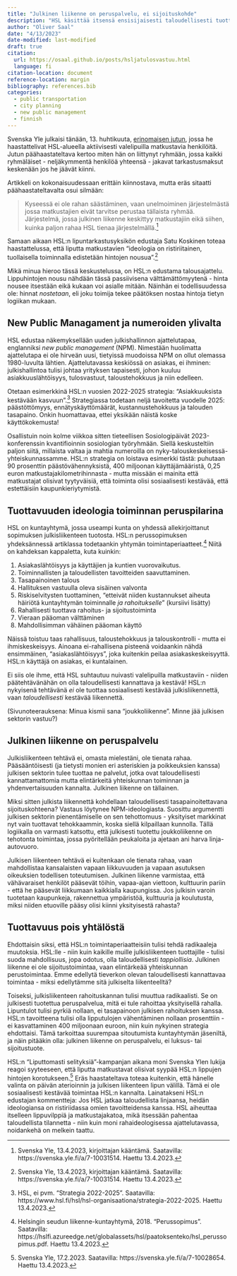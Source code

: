 ```yaml
---
title: "Julkinen liikenne on peruspalvelu, ei sijoituskohde"
description: "HSL käsittää itsensä ensisijaisesti taloudellisesti tuottavana toimijana. Todellisuudessa he tuottavat julkista peruspalvelua, ei sijoitustoimintaa."
author: "Oliver Saal"
date: "4/13/2023"
date-modified: last-modified
draft: true
citation:
  url: https://osaal.github.io/posts/hsljatulosvastuu.html
  language: fi
citation-location: document
reference-location: margin
bibliography: references.bib
categories:
  - public transportation
  - city planning
  - new public management
  - finnish
---
```


Svenska Yle julkaisi tänään, 13. huhtikuuta, [erinomaisen jutun](https://svenska.yle.fi/a/7-10031514), jossa he haastattelivat HSL-alueella aktiivisesti valelipuilla matkustavia henkilöitä. Jutun päähaastateltava kertoo miten hän on liittynyt ryhmään, jossa kaikki ryhmäläiset - neljäkymmentä henkilöä yhteensä - jakavat tarkastusmaksut keskenään jos he jäävät kiinni.

Artikkeli on kokonaisuudessaan erittäin kiinnostava, mutta eräs sitaatti päähaastateltavalta osui silmään:

> Kyseessä ei ole rahan säästäminen, vaan unelmoiminen järjestelmästä jossa matkustajien eivät tarvitse perustaa tällaista ryhmää. Järjestelmä, jossa julkinen liikenne keskittyy matkustajiin eikä siihen, kuinka paljon rahaa HSL tienaa järjestelmällä.^[Svenska Yle, 13.4.2023, kirjoittajan kääntämä. Saatavilla: https://svenska.yle.fi/a/7-10031514. Haettu 13.4.2023.]

Samaan aikaan HSL:n lipuntarkastusyksikön edustaja Satu Koskinen toteaa haastattelussa, että liputta matkustavien "ideologia on ristiriitainen, tuollaisella toiminnalla edistetään hintojen nousua".^[Svenska Yle, 13.4.2023, kirjoittajan kääntämä. Saatavilla: https://svenska.yle.fi/a/7-10031514. Haettu 13.4.2023.]

Mikä minua hieroo tässä keskustelussa, on HSL:n edustama talousajattelu. Lippuhintojen nousu nähdään tässä passiivisena välttämättömyytenä - hinta nousee itsestään eikä kukaan voi asialle mitään. Näinhän ei todellisuudessa ole: hinnat *nostetaan*, eli joku toimija tekee päätöksen nostaa hintoja tietyn logiikan mukaan.

## New Public Managament ja numeroiden ylivalta

HSL edustaa näkemyksellään uuden julkishallinnon ajattelutapaa, englanniksi *new public management* (NPM). Nimestään huolimatta ajattelutapa ei ole hirveän uusi, tietyissä muodoissa NPM on ollut olemassa 1980-luvulta lähtien. Ajattelutavassa keskiössä on asiakas, ei ihminen: julkishallintoa tulisi johtaa yrityksen tapaisesti, johon kuuluu asiakkuuslähtöisyys, tulosvastuut, taloustehokkuus ja niin edelleen.

Otetaan esimerkkinä HSL:n vuosien 2022-2025 strategia: "Asiakkuuksista kestävään kasvuun".^[HSL, ei pvm. "Strategia 2022-2025". Saatavilla: https://www.hsl.fi/hsl/hsl-organisaationa/strategia-2022-2025. Haettu 13.4.2023.] Strategiassa todetaan neljä tavoitetta vuodelle 2025: päästöttömyys, ennätyskäyttömäärät, kustannustehokkuus ja talouden tasapaino. Onkin huomattavaa, ettei yksikään näistä koske käyttökokemusta!

Osallistuin noin kolme viikkoa sitten tieteellisen Sosiologipäivät 2023-konferenssin kvantifioinnin sosiologian työryhmään. Siellä keskusteltiin paljon siitä, millaista valtaa ja mahtia numeroilla on nyky-talouskeskeisessä-yhteiskunnassamme. HSL:n strategia on loistava esimerkki tästä: puhutaan 90 prosenttin päästövähennyksistä, 400 miljoonan käyttäjämääristä, 0,25 euron matkustajakilometrihinnasta - mutta missään ei mainita että matkustajat olisivat tyytyväisiä, että toiminta olisi sosiaalisesti kestävää, että estettäisiin kaupunkieriytymistä.

## Tuottavuuden ideologia toiminnan peruspilarina

HSL on kuntayhtymä, jossa useampi kunta on yhdessä allekirjoittanut sopimuksen julkisliikenteen tuotosta. HSL:n perussopimuksen yhdeksännessä artiklassa todetaankin yhtymän toimintaperiaatteet.^[Helsingin seudun liikenne-kuntayhtymä, 2018. "Perussopimus". Saatavilla: https://hslfi.azureedge.net/globalassets/hsl/paatoksenteko/hsl_perussopimus.pdf. Haettu 13.4.2023.] Niitä on kahdeksan kappaletta, kuta kuinkin:

1.  Asiakaslähtöisyys ja käyttäjien ja kuntien vuorovaikutus.
2.  Toiminnallisten ja taloudellisten tavoitteiden saavuttaminen.
3.  Tasapainoinen talous
4.  Hallituksen vastuulla oleva sisäinen valvonta
5.  Riskiselvitysten tuottaminen, "etteivät niiden kustannukset aiheuta häiriötä kuntayhtymän toiminnalle *ja rahoitukselle*" (kursiivi lisätty)
6.  Rahallisesti tuottava rahoitus- ja sijoitustoiminta
7.  Vieraan pääoman välttäminen
8.  Mahdollisimman vähäinen pääoman käyttö

Näissä toistuu taas rahallisuus, taloustehokkuus ja talouskontrolli - mutta ei ihmiskeskeisyys. Ainoana ei-rahallisena pisteenä voidaankin nähdä ensimmäinen, "asiakaslähtöisyys", joka kuitenkin peilaa asiakaskeskeisyyttä. HSL:n käyttäjä on asiakas, ei kuntalainen.

Ei siis ole ihme, että HSL suhtautuu nuivasti valelipuilla matkustaviin - niiden päätehtävänähän on olla taloudellisesti kannattava ja kestävä! HSL:n nykyisenä tehtävänä *ei* ole tuottaa sosiaalisesti kestävää julkisliikennettä, vaan *taloudellisesti* kestävää liikennettä.

(Sivunoteerauksena: Minua kismii sana "joukkoliikenne". Minne jää julkisen sektorin vastuu?)

## Julkinen liikenne on peruspalvelu

Julkisliikenteen tehtävä ei, omasta mielestäni, ole tienata rahaa. Pääsääntöisesti (ja tietysti monien eri asteriskien ja poikkeuksien kanssa) julkisen sektorin tulee tuottaa ne palvelut, jotka ovat taloudellisesti kannattamattomia mutta elintärkeitä yhteiskunnan toiminnan ja yhdenvertaisuuden kannalta. Julkinen liikenne on tällainen.

Miksi sitten julkista liikennettä kohdellaan taloudellisesti tasapainoitettavana sijoituskohteena? Vastaus löytynee NPM-ideologiasta. Suosittu argumentti julkisen sektorin pienentämiselle on sen tehottomuus - yksityiset markkinat nyt vain tuottavat tehokkaammin, koska siellä kilpaillaan kunnolla. Tällä logiikalla on varmasti katsottu, että julkisesti tuotettu joukkoliikenne on tehotonta toimintaa, jossa pyöritellään peukaloita ja ajetaan ani harva linja-autovuoro.

Julkisen liikenteen tehtävä ei kuitenkaan ole tienata rahaa, vaan mahdollistaa kansalaisten vapaan liikkuvuuden ja vapaan asutuksen oikeuksien todellisen toteutumisen. Julkinen liikenne varmistaa, että vähävaraiset henkilöt pääsevät töihin, vapaa-ajan viettoon, kulttuurin pariin - että he pääsevät liikkumaan kaikkialla kaupungissa. Jos julkisin varoin tuotetaan kaupunkeja, rakennettua ympäristöä, kulttuuria ja koulutusta, miksi niiden etuoville pääsy olisi kiinni yksityisestä rahasta?

## Tuottavuus pois yhtälöstä

Ehdottaisin siksi, että HSL:n toimintaperiaatteisiin tulisi tehdä radikaaleja muutoksia. HSL:lle - niin kuin kaikille muille julkisliikenteen tuottajille - tulisi suoda mahdollisuus, jopa odotus, olla taloudellisesti *tappiollisia*. Julkinen liikenne ei ole sijoitustoimintaa, vaan elintärkeää yhteiskunnan perustoimintaa. Emme edellytä tieverkon olevan taloudellisesti kannattavaa toimintaa - miksi edellytämme sitä julkiselta liikenteelltä?

Toiseksi, julkisliikenteen rahoituskannan tulisi muuttua radikaalisti. Se on julkisesti tuotettua peruspalvelua, mitä ei tule rahoittaa yksityisellä rahalla. Lipuntulot tulisi pyrkiä nollaan, ei tasapainoon julkisen rahoituksen kanssa. HSL:n tavoitteena tulisi olla lipputulojen vähentäminen nollaan prosenttiin - ei kasvattaminen 400 miljoonaan euroon, niin kuin nykyinen strategia ehdottaisi. Tämä tarkoittaa suurempaa sitoutumista kuntayhtymän jäseniltä, ja näin pitääkin olla: julkinen liikenne on peruspalvelu, ei luksus- tai sijoitustuote.

HSL:n "Liputtomasti selityksiä"-kampanjan aikana moni Svenska Ylen lukija reagoi syyteeseen, että liputta matkustavat olisivat syypää HSL:n lippujen hintojen korotukseen.^[Svenska Yle, 17.2.2023. Saatavilla: https://svenska.yle.fi/a/7-10028654. Haettu 13.4.2023.] Eräs haastateltava toteaa kuitenkin, että hänelle valinta on päivän aterioinnin ja julkisen liikenteen lipun välillä. Tämä ei ole sosiaalisesti kestävää toimintaa HSL:n kannalta. Lainatakseni HSL:n edustajan kommentteja: Jos HSL jatkaa taloudellista linjaansa, heidän ideologiansa on ristiriidassa omien tavoitteidensa kanssa. HSL aiheuttaa itselleen lippuvilppiä ja matkustajakatoa, mikä itsessään pahentaa taloudellista tilannetta - niin kuin moni rahaideologisessa ajattelutavassa, noidankehä on melkein taattu.
